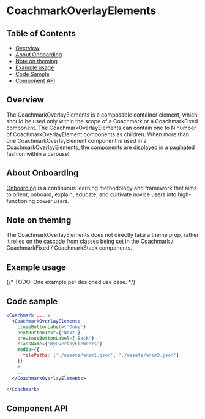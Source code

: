 
# CoachmarkOverlayElements

## Table of Contents

- [Overview](#overview)
- [About Onboarding](#about-onboarding)
- [Note on theming](#note-on-theming)
- [Example usage](#example-usage)
- [Code Sample](#code-sample)
- [Component API](#component-api)

## Overview

The CoachmarkOverlayElements is a composable container element, which should be
used only within the scope of a Coachmark or a CoachmarkFixed component. The
CoachmarkOverlayElements can contain one to N number of CoachmarkOverlayElement
components as children. When more than one CoachmarkOverlayElement component is
used in a CoachmarkOverlayElements, the components are displayed in a paginated
fashion within a carousel.

## About Onboarding

[Onboarding](https://pages.github.ibm.com/security/security-design/department/end-to-end-experiences/onboarding/overview/)
is a continuous learning methodology and framework that aims to orient, onboard,
explain, educate, and cultivate novice users into high-functioning power users.

## Note on theming

The CoachmarkOverlayElements does not directly take a theme prop, rather it
relies on the cascade from classes being set in the Coachmark / CoachmarkFixed /
CoachmarkStack components.

## Example usage

{/* TODO: One example per designed use case. */}

<Canvas className="coachmarkExample" withSource="none">
  <div className="CoachmarkBaseExampleUsage">
    <Story of={CoachmarkOverlayElementsStories.coachmarkOverlayElements} />
  </div>
</Canvas>

## Code sample

```jsx
<Coachmark ... >
  <CoachmarkOverlayElements
    closeButtonLabel={'Done'}
    nextButtonText={'Next'}
    previousButtonLabel={'Back'}
    className={'myOverlayElements'}
    media={{
      filePaths: ['./assets/anim1.json', './assets/anim2.json']
    }}
    >
    ...
  </CoachmarkOverlayElements>

</Coachmark>

```

## Component API

<Controls />
